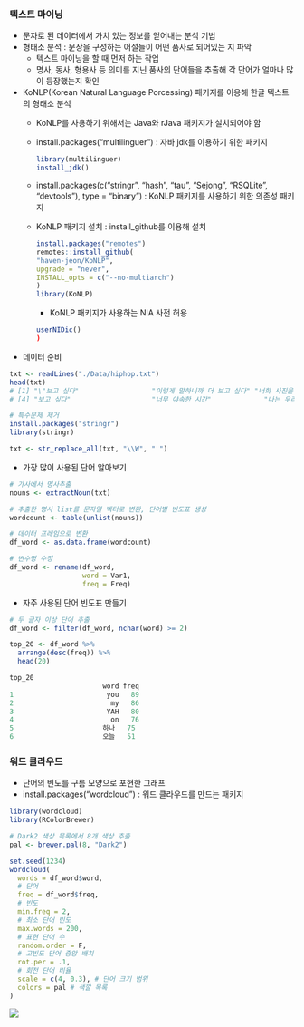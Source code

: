 ### 텍스트 마이닝
- 문자로 된 데이터에서 가치 있는 정보를 얻어내는 분석 기법
- 형태소 분석 : 문장을 구성하는 어절들이 어떤 품사로 되어있는 지 파악
  - 텍스트 마이닝을 할 때 먼저 하는 작업
  - 명사, 동사, 형용사 등 의미를 지닌 품사의 단어들을 추출해 각 단어가 얼마나 많이 등장했는지 확인

- KoNLP(Korean Natural Language Porcessing) 패키지를 이용해 한글 텍스트의 형태소 분석
  - KoNLP를 사용하기 위해서는 Java와 rJava 패키지가 설치되어야 함
  - install.packages("multilinguer") : 자바 jdk를 이용하기 위한 패키지
    ```r
    library(multilinguer)
    install_jdk()
    ```
  - install.packages(c("stringr", "hash", "tau", "Sejong", "RSQLite", "devtools"), type = "binary") : KoNLP 패키지를 사용하기 위한 의존성 패키지
  - KoNLP 패키지 설치 : install_github를 이용해 설치
    ```r
    install.packages("remotes")
    remotes::install_github(
    "haven-jeon/KoNLP",
    upgrade = "never",
    INSTALL_opts = c("--no-multiarch")
    )
    library(KoNLP)
    ```
    - KoNLP 패키지가 사용하는 NIA 사전 허용
    ```r
    userNIDic()
    )
    ```
- 데이터 준비
```r
txt <- readLines("./Data/hiphop.txt")
head(txt)
# [1] "\"보고 싶다"                  "이렇게 말하니까 더 보고 싶다" "너희 사진을 보고 있어도"     
# [4] "보고 싶다"                    "너무 야속한 시간"             "나는 우리가 밉다"   

# 특수문제 제거
install.packages("stringr")
library(stringr)

txt <- str_replace_all(txt, "\\W", " ")
```

- 가장 많이 사용된 단어 알아보기
```r
# 가사에서 명사추출
nouns <- extractNoun(txt)

# 추출한 명사 list를 문자열 벡터로 변환, 단어별 빈도표 생성
wordcount <- table(unlist(nouns))

# 데이터 프레임으로 변환
df_word <- as.data.frame(wordcount)

# 변수명 수정
df_word <- rename(df_word,
                  word = Var1,
                  freq = Freq)
```

- 자주 사용된 단어 빈도표 만들기
```r
# 두 글자 이상 단어 추출
df_word <- filter(df_word, nchar(word) >= 2)

top_20 <- df_word %>%
  arrange(desc(freq)) %>%
  head(20)

top_20
                       word freq
1                       you   89
2                        my   86
3                       YAH   80
4                        on   76
5                      하나   75
6                      오늘   51
```

### 워드 클라우드
- 단어의 빈도를 구름 모양으로 포현한 그래프
- install.packages("wordcloud") : 워드 클라우드를 만드는 패키지

```r
library(wordcloud)
library(RColorBrewer)

# Dark2 색상 목록에서 8개 색상 추출
pal <- brewer.pal(8, "Dark2")  

set.seed(1234)
wordcloud(
  words = df_word$word,
  # 단어
  freq = df_word$freq,
  # 빈도
  min.freq = 2,
  # 최소 단어 빈도
  max.words = 200,
  # 표현 단어 수
  random.order = F,
  # 고빈도 단어 중앙 배치
  rot.per = .1,
  # 회전 단어 비율
  scale = c(4, 0.3), # 단어 크기 범위
  colors = pal # 색깔 목록
)          
```
![](Image/8-1.png)